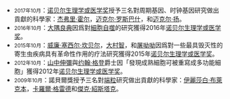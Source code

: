 * <small>2017年10月</small><font color="gray"></font>：[[诺贝尔生理学或医学奖|诺贝尔生理学或医学奖]]授予三名對周期基因、时钟基因研究做出貢獻的科學家：[[杰弗里·霍尔|杰弗里·霍尔]]，[[迈克尔·罗斯巴什|迈克尔·罗斯巴什]]，和[[迈克尔·扬|迈克尔·扬]]。
* <small>2016年10月</small><font color="gray"></font>：[[大隅良典|大隅良典]]因爲對[[細胞自噬|細胞自噬]]的研究獲得2016年[[诺贝尔生理学或医学奖|诺贝尔生理学或医学奖]]。
* <small>2015年10月</small><font color="gray"></font>：[[威廉·塞西尔·坎贝尔|威廉·塞西尔·坎贝尔]]，[[大村智|大村智]]，和[[屠呦呦|屠呦呦]]因爲對一些最具毁灭性的寄生虫疾病具有革命性作用的疗法研究獲得2015年[[诺贝尔生理学或医学奖|诺贝尔生理学或医学奖]]。
* <small>2012年10月</small><font color="gray"></font>：[[山中伸彌|山中伸彌]]與[[约翰·格登|约翰·格登]]爵士因「發現成熟細胞可被重寫成多功能細胞」獲得2012年[[诺贝尔生理学或医学奖|诺贝尔生理学或医学奖]]。
* <small>2009年10月</small><font color="gray"></font>：諾貝爾獎授予三名對[[端粒|端粒]]研究做出貢獻的科學家：[[伊麗莎白·布萊克本|伊麗莎白·布萊克本]]，[[卡羅爾·格雷德|卡羅爾·格雷德]]和[[傑克·紹斯塔克|傑克·紹斯塔克]]。